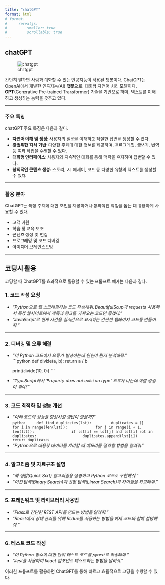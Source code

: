 ```yaml
---
title: "chatGPT"
format: html
# format: 
#     revealjs:
#         smaller: true
#         scrollable: true
---
```


## chatGPT

![chatgpt](https://upload.wikimedia.org/wikipedia/commons/thumb/e/ef/ChatGPT-Logo.svg/2048px-ChatGPT-Logo.svg.png)

간단히 말하면 사람과 대화할 수 있는 인공지능이 적용된 챗봇이다. ChatGPT는 OpenAI에서 개발한 인공지능(AI) **챗봇**으로, 대화형 자연어 처리 모델이다. **GPT**(Generative Pre-trained Transformer) 기술을 기반으로 하며, 텍스트를 이해하고 생성하는 능력을 갖추고 있다.  

---

### 주요 특징  

chatGPT 주요 특징은 다음과 같다.

- **자연어 이해 및 생성**: 사용자의 질문을 이해하고 적절한 답변을 생성할 수 있다.  
- **광범위한 지식 기반**: 다양한 주제에 대한 정보를 제공하며, 프로그래밍, 글쓰기, 번역 등 여러 작업을 수행할 수 있다.  
- **대화형 인터페이스**: 사용자와 지속적인 대화를 통해 맥락을 유지하며 답변할 수 있다.  
- **창의적인 콘텐츠 생성**: 스토리, 시, 에세이, 코드 등 다양한 유형의 텍스트를 생성할 수 있다.  

---

### 활용 분야  

ChatGPT는 특정 주제에 대한 조언을 제공하거나 창의적인 작업을 돕는 데 유용하게 사용할 수 있다.

- 고객 지원  
- 학습 및 교육 보조  
- 콘텐츠 생성 및 편집  
- 프로그래밍 및 코드 디버깅  
- 아이디어 브레인스토밍  

---

## 코딩시 활용

코딩할 때 ChatGPT를 효과적으로 활용할 수 있는 프롬프트 예시는 다음과 같다.  

### 1. **코드 작성 요청**  
- *"Python으로 웹 스크래핑하는 코드 작성해줘. BeautifulSoup과 requests 사용해서 특정 웹사이트에서 제목과 링크를 가져오는 코드면 좋겠어."*  
- *"JavaScript로 현재 시간을 실시간으로 표시하는 간단한 웹페이지 코드를 만들어줘."*  

---

### 2. **디버깅 및 오류 해결**  
- *"이 Python 코드에서 오류가 발생하는데 원인이 뭔지 분석해줘."*  
    ```python
    def divide(a, b):
        return a / b

    print(divide(10, 0))
    ```
- *"TypeScript에서 ‘Property does not exist on type’ 오류가 나는데 해결 방법이 뭐야?"*  

---

### 3. **코드 최적화 및 성능 개선**  
- *"아래 코드의 성능을 향상시킬 방법이 있을까?"*  
    ```python
    def find_duplicates(lst):
        duplicates = []
        for i in range(len(lst)):
            for j in range(i + 1, len(lst)):
                if lst[i] == lst[j] and lst[i] not in duplicates:
                    duplicates.append(lst[i])
        return duplicates
    ```
- *"Python으로 대용량 데이터를 처리할 때 메모리를 절약할 방법을 알려줘."*  

---

### 4. **알고리즘 및 자료구조 설명**  
- *"퀵 정렬(Quick Sort) 알고리즘을 설명하고 Python 코드로 구현해줘."*  
- *"이진 탐색(Binary Search)과 선형 탐색(Linear Search)의 차이점을 비교해줘."*  

---

### 5. **프레임워크 및 라이브러리 사용법**  
- *"Flask로 간단한 REST API를 만드는 방법을 알려줘."*  
- *"React에서 상태 관리를 위해 Redux를 사용하는 방법을 예제 코드와 함께 설명해줘."*  

---

### 6. **테스트 코드 작성**  
- *"이 Python 함수에 대한 단위 테스트 코드를 pytest로 작성해줘."*  
- *"Jest를 사용하여 React 컴포넌트 테스트하는 방법을 알려줘."*  

이러한 프롬프트를 활용하면 ChatGPT를 통해 빠르고 효율적으로 코딩을 수행할 수 있다.
